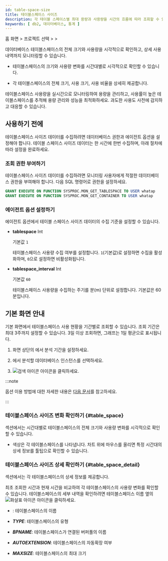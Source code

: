 ```yaml
---
id: table-space-size
title: 테이블스페이스 사이즈
description: 각 테이블 스페이스별 최대 용량과 사용량을 시간의 흐름에 따라 조회할 수 있습니다.
keywords: [ db2, 데이터베이스, 통계 ]
---
```


홈 화면 &gt; 프로젝트 선택 &gt; <Cmdname sid="side_reportStat" className="uitext" /> &gt; <Cmdname sid="side_tableSpace" className="uitext" />

데이터베이스 테이블스페이스의 전체 크기와 사용량을 시각적으로 확인하고, 상세 사용 내역까지 모니터링할 수 있습니다. 

* 테이블스페이스의 크기와 사용량 변화를 시간대별로 시각적으로 확인할 수 있습니다.

* 각 테이블스페이스의 전체 크기, 사용 크기, 사용 비율을 상세히 제공합니다.

테이블스페이스 사용량을 실시간으로 모니터링하여 용량을 관리하고, 사용률이 높은 테이블스페이스를 추적해 용량 관리와 성능을 최적화하세요. 과도한 사용도 사전에 감지하고 대응할 수 있습니다.

## 사용하기 전에

테이블스페이스 사이즈 데이터를 수집하려면 데이터베이스 권한과 에이전트 옵션을 설정해야 합니다. 테이블 스페이스 사이즈 데이터는 한 시간에 한번 수집하며, 아래 절차에 따라 설정을 완료하세요.

### 조회 권한 부여하기

테이블스페이스 사이즈 데이터를 수집하려면 모니터링 사용자에게 적절한 데이터베이스 권한을 부여해야 합니다. 다음 SQL 명령어로 권한을 설정하세요.

```sql title="SQL"
GRANT EXECUTE ON FUNCTION SYSPROC.MON_GET_TABLESPACE TO USER whatap
GRANT EXECUTE ON FUNCTION SYSPROC.MON_GET_CONTAINER TO USER whatap
```

### 에이전트 옵션 설정하기

에이전트 옵션에서 테이블 스페이스 사이즈 데이터의 수집 기준을 설정할 수 있습니다.

* **tablespace** <span class='type'>Int</span>

  기본값 `1`

  테이블스페이스 사용량 수집 여부를 설정합니다. `1`(기본값)로 설정하면 수집을 활성화하며, `0`으로 설정하면 비활성화됩니다.  

* **tablespace_interval** <span class='type'>Int</span>

    기본값 `60`

    테이블스페이스 사용량을 수집하는 주기를 분(m) 단위로 설정합니다. 기본값은 60분입니다.

## 기본 화면 안내

<InDoc product="db2"><ImgLang img="db-table-space-size-db2.png" desc="Tablespace size" /></InDoc>

기본 화면에서 테이블스페이스 사용 현황을 기간별로 조회할 수 있습니다. 조회 기간은 최대 3주까지 설정할 수 있습니다. 3일 이상 조회하면, 그래프는 1일 평균으로 표시됩니다.

1. 화면 상단의 <Cmdname sid="time" className="uitext" />에서 분석 기간을 설정하세요.

2. <Cmdname sid="instance" className="uitext" />에서 분석할 데이터베이스 인스턴스를 선택하세요.

3. ![검색 아이콘](/img/ico-btn-search.png) 아이콘을 클릭하세요.

:::note

<Cmdname sid="time" className="uitext" /> 옵션 이용 방법에 대한 자세한 내용은 [다음 문서](usage-ui#timeselector)를 참고하세요.

:::

### 테이블스페이스 사이즈 변화 확인하기 {#table_space}

<Cmdname sid="table_space" className="uitext" /> 섹션에서는 시간대별로 테이블스페이스의 전체 크기와 사용량 변화를 시각적으로 확인할 수 있습니다.
* 색상은 각 테이블스페이스를 나타냅니다. 차트 위에 마우스를 올리면 특정 시간대의 상세 정보를 툴팁으로 확인할 수 있습니다.

<InDoc product="db2"><ImgLang img="db-stat-table-space-check-trend-oracle-pro.png" desc="Tablespace size" /></InDoc>

### 테이블스페이스 사이즈 상세 확인하기 {#table_space_detail}

<Cmdname sid="table_space_detail" className="uitext" /> 섹션에서는 각 테이블스페이스의 상세 정보를 제공합니다.

최초 조회한 시간과 현재 시간을 비교하여 각 테이블스페이스의 사용량 변화를 확인할 수 있습니다. 테이블스페이스의 세부 내역을 확인하려면 테이블스페이스 이름 옆의 ![화살표 아이콘](/img/ic-caret-right.svg) 아이콘을 클릭하세요.

* <Cmdname sid="TTL08166" className="uitext" />: 테이블스페이스의 이름

* ***TYPE***: 테이블스페이스의 유형

* ***BPNAME***: 테이블스페이스가 연결된 버퍼풀의 이름

* ***AUTOEXTENSION***: 테이블스페이스의 자동확장 여부

* ***MAXSIZE***: 테이블스페이스의 최대 크기